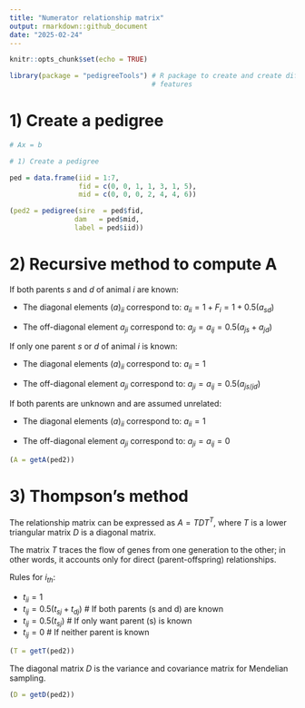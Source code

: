 ```yaml
---
title: "Numerator relationship matrix"
output: rmarkdown::github_document
date: "2025-02-24"
---
```


```r
knitr::opts_chunk$set(echo = TRUE)
```


```r
library(package = "pedigreeTools") # R package to create and create different pedigree
                                   # features
```


# 1) Create a pedigree

```r
# Ax = b

# 1) Create a pedigree

ped = data.frame(iid = 1:7,
                 fid = c(0, 0, 1, 1, 3, 1, 5), 
                 mid = c(0, 0, 0, 2, 4, 4, 6))

(ped2 = pedigree(sire  = ped$fid, 
                dam   = ped$mid,
                label = ped$iid))
```

# 2) Recursive method to compute A

If both parents $s$ and $d$ of animal $i$ are known:

- The diagonal elements $(a)_{ii}$ correspond to:
$a_{ii} = 1 + F_i = 1 + 0.5(a_{sd})$

- The off-diagonal element $a_{ji}$ correspond to:
$a_{ji} = a_{ij} = 0.5(a_{js} + a_{jd})$

If only one parent $s$ or $d$ of animal $i$ is known:

- The diagonal elements $(a)_{ii}$ correspond to:
$a_{ii} = 1$

- The off-diagonal element $a_{ji}$ correspond to:
$a_{ji} = a_{ij} = 0.5(a_{js/jd})$

If both parents are unknown and are assumed unrelated:

- The diagonal elements $(a)_{ii}$ correspond to:
$a_{ii} = 1$

- The off-diagonal element $a_{ji}$ correspond to:
$a_{ji} = a_{ij} = 0$

```r
(A = getA(ped2))
```

# 3) Thompson's method

The relationship matrix can be expressed as $A = TDT^T$, where $T$ is a lower triangular matrix $D$ is a diagonal matrix. 

The matrix $T$ traces the flow of genes from one generation to the other; in other words, it accounts only for direct (parent-offspring) relationships. 

Rules for $i_{th}$: 

- $t_{ii} = 1$
- $t_{ij} = 0.5(t_{sj} + t_{dj})$ # If both parents (s and d) are known
- $t_{ij} = 0.5(t_{sj})$ # If only want parent (s) is known
- $t_{ij} = 0$ # If neither parent is known

```r
(T = getT(ped2))
```

The diagonal matrix $D$ is the variance and covariance matrix for Mendelian sampling. 


```r
(D = getD(ped2))
```







